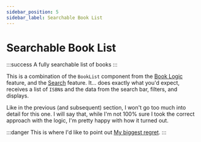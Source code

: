 ```yaml
---
sidebar_position: 5
sidebar_label: Searchable Book List
---
```


# Searchable Book List

:::success
A fully searchable list of books
:::

This is a combination of the `BookList` component from the [Book Logic](./logic/book) feature, and the [Search](./search) feature. It... does exactly what you'd expect, receives a list of `ISBN`s and the data from the search bar, filters, and displays.

Like in the previous (and subsequent) section, I won't go too much into detail for this one. I will say that, while I'm not 100% sure I took the correct approach with the logic, I'm pretty happy with how it turned out. 

:::danger
This is where I'd like to point out [My biggest regret](../overview#biggest-regret).
:::